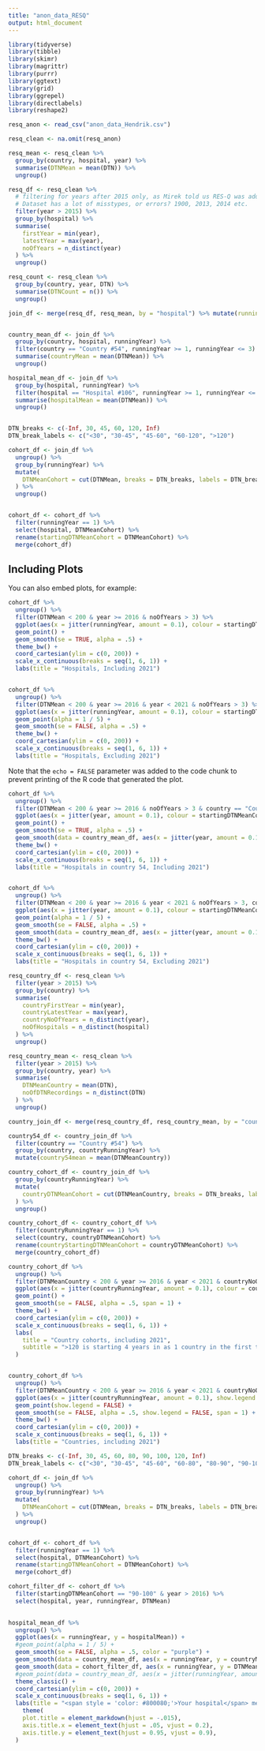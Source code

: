 ```yaml
---
title: "anon_data_RESQ"
output: html_document
---
```


```r
library(tidyverse)
library(tibble)
library(skimr)
library(magrittr)
library(purrr)
library(ggtext)
library(grid)
library(ggrepel)
library(directlabels)
library(reshape2)

```

```r
resq_anon <- read_csv("anon_data_Hendrik.csv")

resq_clean <- na.omit(resq_anon)
```



```r
resq_mean <- resq_clean %>%
  group_by(country, hospital, year) %>%
  summarise(DTNMean = mean(DTN)) %>%
  ungroup()

resq_df <- resq_clean %>%
  # filtering for years after 2015 only, as Mirek told us RES-Q was added in 2016.
  # Dataset has a lot of misstypes, or errors? 1900, 2013, 2014 etc.
  filter(year > 2015) %>%
  group_by(hospital) %>%
  summarise(
    firstYear = min(year),
    latestYear = max(year),
    noOfYears = n_distinct(year)
  ) %>%
  ungroup()

resq_count <- resq_clean %>%
  group_by(country, year, DTN) %>%
  summarise(DTNCount = n()) %>%
  ungroup()

join_df <- merge(resq_df, resq_mean, by = "hospital") %>% mutate(runningYear = year - firstYear + 1)


country_mean_df <- join_df %>%
  group_by(country, hospital, runningYear) %>%
  filter(country == "Country #54", runningYear >= 1, runningYear <= 3) %>%
  summarise(countryMean = mean(DTNMean)) %>%
  ungroup()

hospital_mean_df <- join_df %>%
  group_by(hospital, runningYear) %>%
  filter(hospital == "Hospital #106", runningYear >= 1, runningYear <= 3) %>%
  summarise(hospitalMean = mean(DTNMean)) %>%
  ungroup()


DTN_breaks <- c(-Inf, 30, 45, 60, 120, Inf)
DTN_break_labels <- c("<30", "30-45", "45-60", "60-120", ">120")

cohort_df <- join_df %>%
  ungroup() %>%
  group_by(runningYear) %>%
  mutate(
    DTNMeanCohort = cut(DTNMean, breaks = DTN_breaks, labels = DTN_break_labels)
  ) %>%
  ungroup()


cohort_df <- cohort_df %>%
  filter(runningYear == 1) %>%
  select(hospital, DTNMeanCohort) %>%
  rename(startingDTNMeanCohort = DTNMeanCohort) %>%
  merge(cohort_df)
```

## Including Plots

You can also embed plots, for example:

```r
cohort_df %>%
  ungroup() %>%
  filter(DTNMean < 200 & year >= 2016 & noOfYears > 3) %>%
  ggplot(aes(x = jitter(runningYear, amount = 0.1), colour = startingDTNMeanCohort, y = DTNMean)) +
  geom_point() +
  geom_smooth(se = TRUE, alpha = .5) +
  theme_bw() +
  coord_cartesian(ylim = c(0, 200)) +
  scale_x_continuous(breaks = seq(1, 6, 1)) +
  labs(title = "Hospitals, Including 2021")


cohort_df %>%
  ungroup() %>%
  filter(DTNMean < 200 & year >= 2016 & year < 2021 & noOfYears > 3) %>%
  ggplot(aes(x = jitter(runningYear, amount = 0.1), colour = startingDTNMeanCohort, y = DTNMean)) +
  geom_point(alpha = 1 / 5) +
  geom_smooth(se = FALSE, alpha = .5) +
  theme_bw() +
  coord_cartesian(ylim = c(0, 200)) +
  scale_x_continuous(breaks = seq(1, 6, 1)) +
  labs(title = "Hospitals, Excluding 2021")
```

Note that the `echo = FALSE` parameter was added to the code chunk to prevent printing of the R code that generated the plot.
```r
cohort_df %>%
  ungroup() %>%
  filter(DTNMean < 200 & year >= 2016 & noOfYears > 3 & country == "Country #54") %>%
  ggplot(aes(x = jitter(year, amount = 0.1), colour = startingDTNMeanCohort, y = DTNMean)) +
  geom_point() +
  geom_smooth(se = TRUE, alpha = .5) +
  geom_smooth(data = country_mean_df, aes(x = jitter(year, amount = 0.1), colour = countryMean, y = countryMean), se = TRUE, alpha = .5) +
  theme_bw() +
  coord_cartesian(ylim = c(0, 200)) +
  scale_x_continuous(breaks = seq(1, 6, 1)) +
  labs(title = "Hospitals in country 54, Including 2021")


cohort_df %>%
  ungroup() %>%
  filter(DTNMean < 200 & year >= 2016 & year < 2021 & noOfYears > 3, country == "Country #54") %>%
  ggplot(aes(x = jitter(year, amount = 0.1), colour = startingDTNMeanCohort, y = DTNMean)) +
  geom_point(alpha = 1 / 5) +
  geom_smooth(se = FALSE, alpha = .5) +
  geom_smooth(data = country_mean_df, aes(x = jitter(year, amount = 0.1), colour = countryMean, y = countryMean), se = FALSE, alpha = .5) +
  theme_bw() +
  coord_cartesian(ylim = c(0, 200)) +
  scale_x_continuous(breaks = seq(1, 6, 1)) +
  labs(title = "Hospitals in country 54, Excluding 2021")
```

```r
resq_country_df <- resq_clean %>%
  filter(year > 2015) %>%
  group_by(country) %>%
  summarise(
    countryFirstYear = min(year),
    countryLatestYear = max(year),
    countryNoOfYears = n_distinct(year),
    noOfHospitals = n_distinct(hospital)
  ) %>%
  ungroup()

resq_country_mean <- resq_clean %>%
  filter(year > 2015) %>%
  group_by(country, year) %>%
  summarise(
    DTNMeanCountry = mean(DTN),
    noOfDTNRecordings = n_distinct(DTN)
  ) %>%
  ungroup()

country_join_df <- merge(resq_country_df, resq_country_mean, by = "country") %>% mutate(countryRunningYear = year - countryFirstYear + 1)

country54_df <- country_join_df %>%
  filter(country == "Country #54") %>%
  group_by(country, countryRunningYear) %>%
  mutate(country54mean = mean(DTNMeanCountry))

country_cohort_df <- country_join_df %>%
  group_by(countryRunningYear) %>%
  mutate(
    countryDTNMeanCohort = cut(DTNMeanCountry, breaks = DTN_breaks, labels = DTN_break_labels)
  ) %>%
  ungroup()

country_cohort_df <- country_cohort_df %>%
  filter(countryRunningYear == 1) %>%
  select(country, countryDTNMeanCohort) %>%
  rename(countryStartingDTNMeanCohort = countryDTNMeanCohort) %>%
  merge(country_cohort_df)
```

```r
country_cohort_df %>%
  ungroup() %>%
  filter(DTNMeanCountry < 200 & year >= 2016 & year < 2021 & countryNoOfYears > 3) %>%
  ggplot(aes(x = jitter(countryRunningYear, amount = 0.1), colour = countryStartingDTNMeanCohort, y = DTNMeanCountry)) +
  geom_point() +
  geom_smooth(se = FALSE, alpha = .5, span = 1) +
  theme_bw() +
  coord_cartesian(ylim = c(0, 200)) +
  scale_x_continuous(breaks = seq(1, 6, 1)) +
  labs(
    title = "Country cohorts, including 2021",
    subtitle = ">120 is starting 4 years in as 1 country in the first three years had a mean DTN of < 200"
  )


country_cohort_df %>%
  ungroup() %>%
  filter(DTNMeanCountry < 200 & year >= 2016 & year < 2021 & countryNoOfYears > 3) %>%
  ggplot(aes(x = jitter(countryRunningYear, amount = 0.1), show.legend = F, colour = country, y = DTNMeanCountry)) +
  geom_point(show.legend = FALSE) +
  geom_smooth(se = FALSE, alpha = .5, show.legend = FALSE, span = 1) +
  theme_bw() +
  coord_cartesian(ylim = c(0, 200)) +
  scale_x_continuous(breaks = seq(1, 6, 1)) +
  labs(title = "Countries, including 2021")
```

```r
DTN_breaks <- c(-Inf, 30, 45, 60, 80, 90, 100, 120, Inf)
DTN_break_labels <- c("<30", "30-45", "45-60", "60-80", "80-90", "90-100", "100-120", ">120")

cohort_df <- join_df %>%
  ungroup() %>%
  group_by(runningYear) %>%
  mutate(
    DTNMeanCohort = cut(DTNMean, breaks = DTN_breaks, labels = DTN_break_labels)
  ) %>%
  ungroup()


cohort_df <- cohort_df %>%
  filter(runningYear == 1) %>%
  select(hospital, DTNMeanCohort) %>%
  rename(startingDTNMeanCohort = DTNMeanCohort) %>%
  merge(cohort_df)

cohort_filter_df <- cohort_df %>%
  filter(startingDTNMeanCohort == "90-100" & year > 2016) %>%
  select(hospital, year, runningYear, DTNMean)
  

hospital_mean_df %>%
  ungroup() %>%
  ggplot(aes(x = runningYear, y = hospitalMean)) +
  #geom_point(alpha = 1 / 5) +
  geom_smooth(se = FALSE, alpha = .5, color = "purple") +
  geom_smooth(data = country_mean_df, aes(x = runningYear, y = countryMean), se = FALSE, alpha = .5, color = "red") +
  geom_smooth(data = cohort_filter_df, aes(x = runningYear, y = DTNMean), se = FALSE, alpha = .5, color = "#56B4E9") +
  #geom_point(data = country_mean_df, aes(x = jitter(runningYear, amount = 0.1), y = countryMean), alpha = 1 / 5) +
  theme_classic() +
  coord_cartesian(ylim = c(0, 200)) +
  scale_x_continuous(breaks = seq(1, 6, 1)) +
  labs(title = "<span style = 'color: #800080;'>Your hospital</span> mean DTN over time", y = "Mean DTN", x = "Years in RES-Q") + 
    theme(
    plot.title = element_markdown(hjust = -.015),
    axis.title.x = element_text(hjust = .05, vjust = 0.2),
    axis.title.y = element_text(hjust = 0.95, vjust = 0.9),
  )
```


